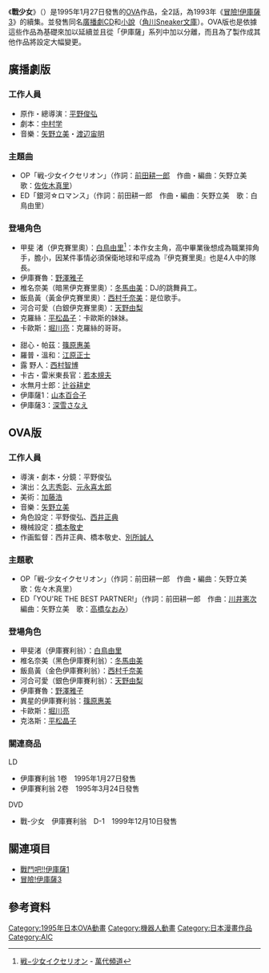 {{Infobox animanga/Headerofja
|title= 戰少女
|image= 
|size= 
|caption= 
|japanese= 戦ー少女イクセリオン
|english= Iczer Girl Iczelion
|kana= いくさーガールイクセリオン
|romaji= Ikuza Garu Ikuzerion
|genre= 科幻
}}
{{Infobox animanga/name
|formal= 戰少女（{{flagicon|ROC}} [[勝利國際多媒體|勝利國際多媒體]]）
|common= 
}}
{{Infobox animanga/OVA
|ONA= 
|標題=
|原案=
|原作= 
|導演= [[平野俊弘|平野俊弘]]
|企畫= 
|系列構成= 
|腳本= 平野俊弘
|人物原案= 
|人物設定= 平野俊弘、[[西井正典|西井正典]]
|機械設定= 橋本敬史
|音樂= [[矢野立美|矢野立美]]、[[川井憲次|川井憲次]]
|動畫製作= [[AIC|AIC]]
|製作= KSS
|代理發行= {{flagicon|ROC}} 勝利國際多媒體
|其他代理發行={{flagicon|USA}} [[ADV_Films|ADV Films]]
|發售日= 1995年1月27日
|開始= 
|結束= 
|話數= 2
|其他= 
}}
{{Infobox animanga/Footerofja}}
《'''戰少女'''》（{{lang|ja|戦ー少女イクセリオン}}）是1995年1月27日發售的[[OVA|OVA]]作品，全2話，為1993年《[[冒險!伊庫薩3|冒險!伊庫薩3]]》的續集。並發售同名[[廣播劇CD|廣播劇CD]]和[[小說|小說]]（[[角川Sneaker文庫|角川Sneaker文庫]]）。OVA版也是依據這些作品為基礎來加以延續並且從「伊庫薩」系列中加以分離，而且為了製作成其他作品將設定大幅變更。

== 廣播劇版 ==
=== 工作人員 ===
*原作・總導演：[[平野俊弘|平野俊弘]]
*劇本：[[中村学|中村学]]
*音樂：[[矢野立美|矢野立美]]・[[渡辺宙明|渡辺宙明]]

=== 主題曲 ===
*OP「戦-少女イクセリオン」（作詞：[[前田耕一郎|前田耕一郎]]　作曲・編曲：矢野立美　歌：[[佐佐木真里|佐佐木真里]]）
*ED「銀河☆ロマンス」（作詞：前田耕一郎　作曲・編曲：矢野立美　歌：白鳥由里）

=== 登場角色 ===
*甲斐 渚（伊克賽里奧）：[[白鳥由里|白鳥由里]]<ref>[https://www.b-ch.com/titles/2872/ 戦−少女イクセリオン] {{Wayback|url=https://www.b-ch.com/titles/2872/ |date=20200223125556 }} - [[萬代頻道|萬代頻道]]</ref>：本作女主角，高中畢業後想成為職業摔角手，膽小，因某件事情必須保衛地球和平成為『伊克賽里奧』也是4人中的隊長。 
*伊庫賽魯：[[野澤雅子|野澤雅子]] 
*椎名奈美（暗黑伊克賽里奧）：[[冬馬由美|冬馬由美]]：DJ的跳舞員工。
*飯島黃（黃金伊克賽里奧）：[[西村千奈美|西村千奈美]]：是位歌手。
*河合可愛（白銀伊克賽里奧）：[[天野由梨|天野由梨]]
*克羅絲：[[平松晶子|平松晶子]]：卡歐斯的妹妹。 
*卡歐斯：[[堀川亮|堀川亮]]：克羅絲的哥哥。

*甜心・帕茲：[[篠原惠美|篠原惠美]]
*羅普・溫和：[[江原正士|江原正士]]  
*露 野人：[[西村智博|西村智博]]
*卡古・雷米東長官：[[若本規夫|若本規夫]]
*水無月士郎：[[辻谷耕史|辻谷耕史]]
*伊庫薩1：[[山本百合子|山本百合子]]
*伊庫薩3：[[深雪さなえ|深雪さなえ]]

== OVA版 ==
=== 工作人員 ===
*導演・劇本・分鏡：平野俊弘  
*演出：[[久志秀彰|久志秀彰]]、[[元永喜太郎|元永喜太郎]]  
*美術：[[加藤浩|加藤浩]]
*音樂：[[矢野立美|矢野立美]]
*角色設定：平野俊弘、[[西井正典|西井正典]]  
*機械設定：[[橋本敬史|橋本敬史]]  
*作画監督：西井正典、橋本敬史、[[別所誠人|別所誠人]]

=== 主題歌 ===
*OP「戦-少女イクセリオン」（作詞：前田耕一郎　作曲・編曲：矢野立美　歌：佐々木真里）
*ED「YOU'RE THE BEST PARTNER!」（作詞：前田耕一郎　作曲：[[川井憲次|川井憲次]]　編曲：矢野立美　歌：[[高橋なおみ|高橋なおみ]]）

=== 登場角色 ===
*甲斐渚（伊庫賽利翁）：[[白鳥由里|白鳥由里]]  
*椎名奈美（黑色伊庫賽利翁）：[[冬馬由美|冬馬由美]]  
*飯島黃（金色伊庫賽利翁）：[[西村千奈美|西村千奈美]]  
*河合可愛（銀色伊庫賽利翁）：[[天野由梨|天野由梨]]  
*伊庫賽魯：[[野澤雅子|野澤雅子]]  
*異星的伊庫賽利翁：[[篠原惠美|篠原惠美]]  
*卡歐斯：[[堀川亮|堀川亮]]  
*克洛斯：[[平松晶子|平松晶子]] 

=== 關連商品 ===
;LD
*伊庫賽利翁 1卷　1995年1月27日發售
*伊庫賽利翁 2卷　1995年3月24日發售
;DVD
*戰-少女　伊庫賽利翁　D-1　1999年12月10日發售

== 關連項目 ==
*[[戰鬥吧!!伊庫薩1|戰鬥吧!!伊庫薩1]]
*[[冒險!伊庫薩3|冒險!伊庫薩3]]
== 參考資料 ==
<references />

{{DEFAULTSORT:Ikuza Garu Ikuzerion}}
[[Category:1995年日本OVA動畫|Category:1995年日本OVA動畫]]
[[Category:機器人動畫|Category:機器人動畫]]
[[Category:日本漫畫作品|Category:日本漫畫作品]]
[[Category:AIC|Category:AIC]]